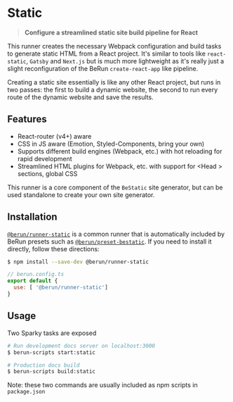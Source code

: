 # Static 

> **Configure a streamlined static site build pipeline for React**

This runner creates the necessary Webpack configuration and build tasks to
generate static HTML from a React project.  It's similar to tools like `react-static`, `Gatsby` and
`Next.js` but is much more lightweight as it's really just a slight reconfiguration of the 
BeRun `create-react-app` like pipeline.

Creating a static site essentially is like any other React project, but runs in two passes: the first
to build a dynamic website, the second to run every route of the dynamic website and save the results.

## Features

* React-router (v4+) aware
* CSS in JS aware (Emotion, Styled-Components, bring your own)
* Supports different build engines (Webpack, etc.) with hot reloading for rapid development
* Streamlined HTML plugins for Webpack, etc. with support for &lt;Head > sections, global CSS

This runner is a core component of the `BeStatic` site generator, but can be used standalone to create
your own site generator.

## Installation

[`@berun/runner-static`](https://www.npmjs.com/package/@berun/runner-static) is a common runner that is automatically
included by BeRun presets such as [`@berun/preset-bestatic`](https://www.npmjs.com/package/@berun/preset-bestatic).   If you 
need to install it directly, follow these directions:

```bash
$ npm install --save-dev @berun/runner-static
```

```js
// berun.config.ts
export default {
  use: [ '@berun/runner-static']
}
```

## Usage

Two Sparky tasks are exposed

```bash
# Run development docs server on localhost:3000
$ berun-scripts start:static

# Production docs build
$ berun-scripts build:static
```
Note: these two commands are usually included as npm scripts in `package.json`
